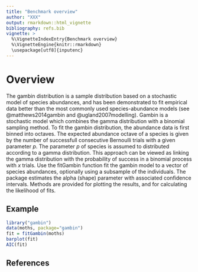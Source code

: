 ```yaml
---
title: "Benchmark overview"
author: "XXX"
output: rmarkdown::html_vignette
bibliography: refs.bib
vignette: >
  %\VignetteIndexEntry{Benchmark overview}
  %\VignetteEngine{knitr::rmarkdown}
  \usepackage[utf8]{inputenc}
---
```


# Overview

The gambin distribution is a sample distribution based on a stochastic model of
species abundances, and has been demonstrated to fit empirical data better than the
most commonly used species-abundance models (see @matthews2014gambin and @ugland2007modelling). Gambin is a stochastic
model which combines the gamma distribution with a binomial sampling method. To fit
the gambin distribution, the abundance data is first binned into octaves. The expected
abundance octave of a species is given by the number of successfull consecutive
Bernoulli trials with a given parameter $p$. The parameter $p$ of species is assumed to
distributed according to a gamma distribution. This approach can be viewed as linking
the gamma distribution with the probability of success in a binomial process with $x$
trials. Use the fitGambin function fit the gambin model to a vector of species
abundances, optionally using a subsample of the individuals. The package estimates the
alpha (shape) parameter with associated confidence intervals. Methods are provided for
plotting the results, and for calculating the likelihood of fits.

## Example

```r
library("gambin")
data(moths, package="gambin")
fit = fitGambin(moths)
barplot(fit)
AIC(fit)
```

## References